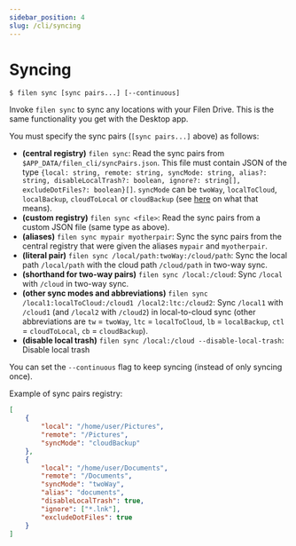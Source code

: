 ```yaml
---
sidebar_position: 4
slug: /cli/syncing
---
```


# Syncing

```
$ filen sync [sync pairs...] [--continuous]
```

Invoke `filen sync` to sync any locations with your Filen Drive. This is the same functionality you get with the Desktop app.

You must specify the sync pairs (`[sync pairs...]` above) as follows:

-   **(central registry)** `filen sync`: Read the sync pairs from `$APP_DATA/filen_cli/syncPairs.json`.
    This file must contain JSON of the type `{local: string, remote: string, syncMode: string, alias?: string, disableLocalTrash?: boolean, ignore?: string[], excludeDotFiles?: boolean}[]`.
    `syncMode` can be `twoWay`, `localToCloud`, `localBackup`, `cloudToLocal` or `cloudBackup` (see [here](https://blog.filen.io/how-to-desktop-client/#:~:text=for%20this%20sync.-,Sync%20Modes,-%3A) on what that means).
-   **(custom registry)** `filen sync <file>`: Read the sync pairs from a custom JSON file (same type as above).
-   **(aliases)** `filen sync mypair myotherpair`: Sync the sync pairs from the central registry that were given the aliases `mypair` and `myotherpair`.
-   **(literal pair)** `filen sync /local/path:twoWay:/cloud/path`: Sync the local path `/local/path` with the cloud path `/cloud/path` in two-way sync.
-   **(shorthand for two-way pairs)** `filen sync /local:/cloud`: Sync `/local` with `/cloud` in two-way sync.
-   **(other sync modes and abbreviations)** `filen sync /local1:localToCloud:/cloud1 /local2:ltc:/cloud2`: Sync `/local1` with `/cloud1` (and `/local2` with `/cloud2`) in local-to-cloud sync
    (other abbreviations are `tw` = `twoWay`, `ltc` = `localToCloud`, `lb` = `localBackup`, `ctl` = `cloudToLocal`, `cb` = `cloudBackup`).
-   **(disable local trash)** `filen sync /local:/cloud --disable-local-trash`: Disable local trash

You can set the `--continuous` flag to keep syncing (instead of only syncing once).

Example of sync pairs registry:

```json
[
	{
		"local": "/home/user/Pictures",
		"remote": "/Pictures",
		"syncMode": "cloudBackup"
	},
	{
		"local": "/home/user/Documents",
		"remote": "/Documents",
		"syncMode": "twoWay",
		"alias": "documents",
		"disableLocalTrash": true,
		"ignore": ["*.lnk"],
		"excludeDotFiles": true
	}
]
```
